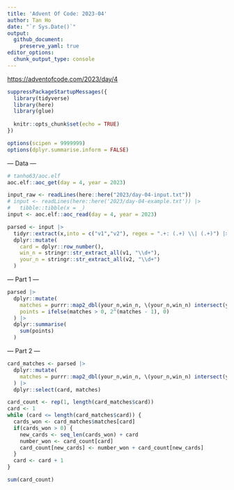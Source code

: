 ```yaml
---
title: 'Advent Of Code: 2023-04'
author: Tan Ho
date: "`r Sys.Date()`"
output: 
  github_document:
    preserve_yaml: true
editor_options: 
  chunk_output_type: console
---
```


<https://adventofcode.com/2023/day/4>

```r
suppressPackageStartupMessages({
  library(tidyverse)
  library(here)
  library(glue)
  
  knitr::opts_chunk$set(echo = TRUE)
})

options(scipen = 9999999)
options(dplyr.summarise.inform = FALSE)
```

--- Data ---

```r
# tanho63/aoc.elf
aoc.elf::aoc_get(day = 4, year = 2023)
```

```r
input_raw <- readLines(here::here("2023/day-04-input.txt"))
# input <- readLines(here::here('2023/day-04-example.txt')) |>
#   tibble::tibble(x = _)
input <- aoc.elf::aoc_read(day = 4, year = 2023)

parsed <- input |> 
  tidyr::extract(x,into = c("v1","v2"), regex = ".+: (.+) \\| (.+)") |> 
  dplyr::mutate(
    card = dplyr::row_number(),
    win_n = stringr::str_extract_all(v1, "\\d+"),
    your_n = stringr::str_extract_all(v2, "\\d+")
  )
```

--- Part 1 ---

```r
parsed |> 
  dplyr::mutate(
    matches = purrr::map2_dbl(your_n,win_n, \(your_n,win_n) intersect(your_n,win_n) |> length()),
    points = ifelse(matches > 0, 2^(matches - 1), 0)
  ) |> 
  dplyr::summarise(
    sum(points)
  )
```

--- Part 2 ---

```r
card_matches <- parsed |> 
  dplyr::mutate(
    matches = purrr::map2_dbl(your_n,win_n, \(your_n,win_n) intersect(your_n,win_n) |> length())
  ) |> 
  dplyr::select(card, matches)

card_count <- rep(1, length(card_matches$card))
card <- 1
while (card <= length(card_matches$card)) {
  cards_won <- card_matches$matches[card]
  if(cards_won > 0) {
    new_cards <- seq_len(cards_won) + card
    number_won <- card_count[card]
    card_count[new_cards] <- number_won + card_count[new_cards]
  }
  card <- card + 1
}

sum(card_count)
```

